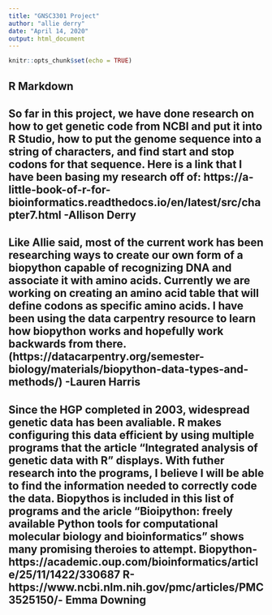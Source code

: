 ---
title: "GNSC3301 Project"
author: "allie derry"
date: "April 14, 2020"
output: html_document
---

```{r setup, include=FALSE}
knitr::opts_chunk$set(echo = TRUE)
```

## R Markdown

## So far in this project, we have done research on how to get genetic code from NCBI and put it into R Studio, how to put the genome sequence into a string of characters, and find start and stop codons for that sequence. Here is a link that I have been basing my research off of: https://a-little-book-of-r-for-bioinformatics.readthedocs.io/en/latest/src/chapter7.html -Allison Derry

## Like Allie said, most of the current work has been researching ways to create our own form of a biopython capable of recognizing DNA and associate it with amino acids. Currently we are working on creating an amino acid table that will define codons as specific amino acids. I have been using the data carpentry resource to learn how biopython works and hopefully work backwards from there. (https://datacarpentry.org/semester-biology/materials/biopython-data-types-and-methods/) -Lauren Harris

## Since the HGP completed in 2003, widespread genetic data has been avaliable. R makes configuring this data efficient by using multiple programs that the article "Integrated analysis of genetic data with R" displays. With futher research into the programs, I believe I will be able to find the information needed to correctly code the data. Biopythos is included in this list of programs and the aricle "Bioipython: freely available Python tools for computational molecular biology and bioinformatics" shows many promising theroies to attempt. Biopython-https://academic.oup.com/bioinformatics/article/25/11/1422/330687 R-https://www.ncbi.nlm.nih.gov/pmc/articles/PMC3525150/- Emma Downing
